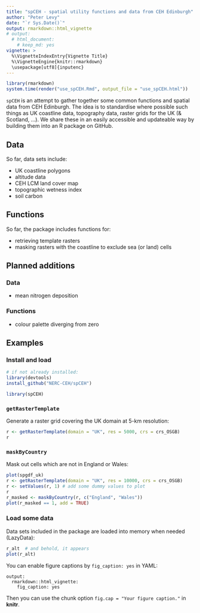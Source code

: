 ```yaml
---
title: "spCEH - spatial utility functions and data from CEH Edinburgh"
author: "Peter Levy"
date: "`r Sys.Date()`"
output: rmarkdown::html_vignette
# output:
  # html_document:
    # keep_md: yes
vignette: >
  %\VignetteIndexEntry{Vignette Title}
  %\VignetteEngine{knitr::rmarkdown}
  \usepackage[utf8]{inputenc}
---
```


```r
library(rmarkdown)
system.time(render("use_spCEH.Rmd", output_file = "use_spCEH.html"))
```
	
`spCEH` is an attempt to gather together some common functions and spatial data from CEH Edinburgh.
The idea is to standardise where possible such things as UK coastline data, topography data, raster grids for the UK (& Scotland, ...).
We share these in an easily accessible and updateable way by building them into an R package on GitHub. 

## Data
So far, data sets include:

- UK coastline polygons
- altitude data
- CEH LCM land cover map
- topographic wetness index
- soil carbon


## Functions
So far, the package includes functions for:

- retrieving template rasters
- masking rasters with the coastline to exclude sea (or land) cells

## Planned additions
### Data
- mean nitrogen deposition


### Functions

- colour palette diverging from zero


## Examples
### Install and load

```r
# if not already installed:
library(devtools)
install_github("NERC-CEH/spCEH")
```

```r
library(spCEH)
```

### `getRasterTemplate`
Generate a raster grid covering the UK domain at 5-km resolution:

```r
r <- getRasterTemplate(domain = "UK", res = 5000, crs = crs_OSGB)
r
```

### `maskByCountry`
Mask out cells which are not in England or Wales:

```r
plot(spgdf_uk)
r <- getRasterTemplate(domain = "UK", res = 10000, crs = crs_OSGB)
r <- setValues(r, 1) # add some dummy values to plot
r
r_masked <- maskByCountry(r, c("England", "Wales"))
plot(r_masked == 1, add = TRUE)
```

### Load some data
Data sets included in the package are loaded into memory when needed (LazyData):

```r
r_alt  # and behold, it appears
plot(r_alt)
```

You can enable figure captions by `fig_caption: yes` in YAML:

    output:
      rmarkdown::html_vignette:
        fig_caption: yes

Then you can use the chunk option `fig.cap = "Your figure caption."` in **knitr**.
